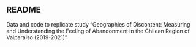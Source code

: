 ## README
Data and code to replicate study "Geographies of Discontent: Measuring and Understanding the Feeling of Abandonment in the Chilean Region of Valparaiso (2019-2021)"
